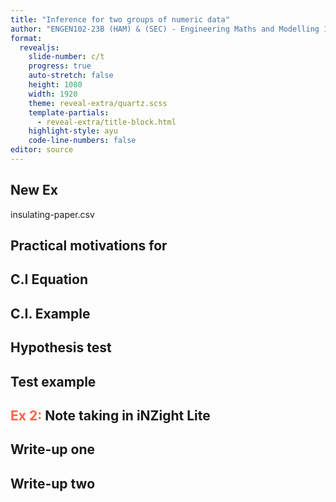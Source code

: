 ```yaml
---
title: "Inference for two groups of numeric data"
author: "ENGEN102-23B (HAM) & (SEC) - Engineering Maths and Modelling 1B"
format:
  revealjs: 
    slide-number: c/t
    progress: true
    auto-stretch: false
    height: 1080
    width: 1920
    theme: reveal-extra/quartz.scss
    template-partials:
      - reveal-extra/title-block.html
    highlight-style: ayu
    code-line-numbers: false
editor: source
---
```


## New Ex

insulating-paper.csv

## Practical motivations for 

## C.I Equation

## C.I. Example

## Hypothesis test

## Test example


## [Ex 2:]{style='color: tomato;'} Note taking in iNZight Lite

## Write-up one

## Write-up two
